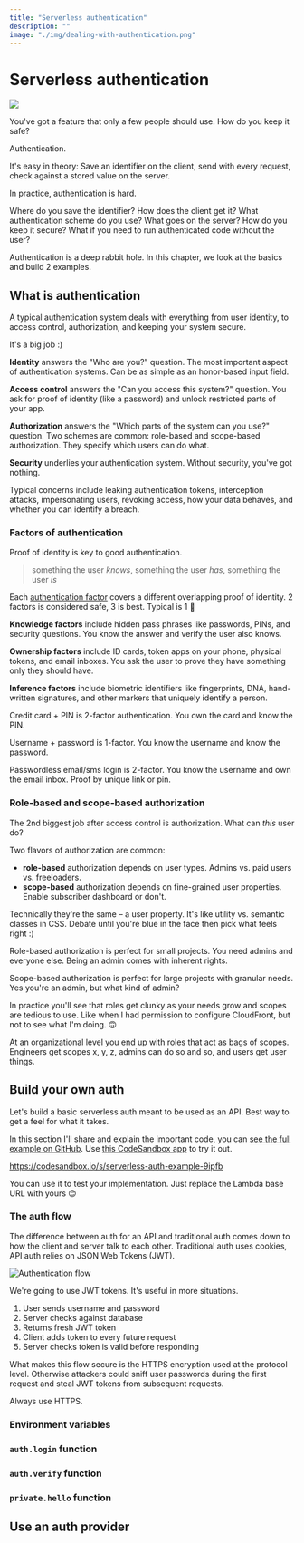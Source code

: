 ```yaml
---
title: "Serverless authentication"
description: ""
image: "./img/dealing-with-authentication.png"
---
```


# Serverless authentication

![](../../images/chapter_headers/dealing-with-authentication.svg)

You've got a feature that only a few people should use. How do you keep it safe?

Authentication. 

It's easy in theory: Save an identifier on the client, send with every request, check against a stored value on the server.

In practice, authentication is hard.

Where do you save the identifier? How does the client get it? What authentication scheme do you use? What goes on the server? How do you keep it secure? What if you need to run authenticated code without the user?

Authentication is a deep rabbit hole. In this chapter, we look at the basics and build 2 examples.

## What is authentication

A typical authentication system deals with everything from user identity, to access control, authorization, and keeping your system secure.

It's a big job :)

**Identity** answers the "Who are you?" question. The most important aspect of authentication systems. Can be as simple as an honor-based input field.

**Access control** answers the "Can you access this system?" question. You ask for proof of identity (like a password) and unlock restricted parts of your app.

**Authorization** answers the "Which parts of the system can you use?" question. Two schemes are common: role-based and scope-based authorization. They specify which users can do what.

**Security** underlies your authentication system. Without security, you've got nothing. 

Typical concerns include leaking authentication tokens, interception attacks, impersonating users, revoking access, how your data behaves, and whether you can identify a breach.

### Factors of authentication

Proof of identity is key to good authentication.

> something the user *knows*, something the user *has*, something the user *is*

Each [authentication factor](https://en.wikipedia.org/wiki/Authentication#Authentication_factors) covers a different overlapping proof of identity. 2 factors is considered safe, 3 is best. Typical is 1 🙈

**Knowledge factors** include hidden pass phrases like passwords, PINs, and security questions. You know the answer and verify the user also knows.

**Ownership factors** include ID cards, token apps on your phone, physical tokens, and email inboxes. You ask the user to prove they have something only they should have.

**Inference factors** include biometric identifiers like fingerprints, DNA, hand-written signatures, and other markers that uniquely identify a person.

Credit card + PIN is 2-factor authentication. You own the card and know the PIN.

Username + password is 1-factor. You know the username and know the password.

Passwordless email/sms login is 2-factor. You know the username and own the email inbox. Proof by unique link or pin.

### Role-based and scope-based authorization

The 2nd biggest job after access control is authorization. What can *this* user do?

Two flavors of authorization are common:

- **role-based** authorization depends on user types. Admins vs. paid users vs. freeloaders.
- **scope-based** authorization depends on fine-grained user properties. Enable subscriber dashboard or don't.

Technically they're the same – a user property. It's like utility vs. semantic classes in CSS. Debate until you're blue in the face then pick what feels right :)

Role-based authorization is perfect for small projects. You need admins and everyone else. Being an admin comes with inherent rights.

Scope-based authorization is perfect for large projects with granular needs. Yes you're an admin, but what kind of admin?

In practice you'll see that roles get clunky as your needs grow and scopes are tedious to use. Like when I had permission to configure CloudFront, but not to see what I'm doing. 🙃

At an organizational level you end up with roles that act as bags of scopes. Engineers get scopes x, y, z, admins can do so and so, and users get user things.

## Build your own auth

Let's build a basic serverless auth meant to be used as an API. Best way to get a feel for what it takes.

In this section I'll share and explain the important code, you can [see the full example on GitHub](https://github.com/Swizec/serverlesshandbook.dev/tree/master/examples/serverless-auth-example). Use [this CodeSandbox app](https://codesandbox.io/s/serverless-auth-example-9ipfb) to try it out.

https://codesandbox.io/s/serverless-auth-example-9ipfb

You can use it to test your implementation. Just replace the Lambda base URL with yours 😊

### The auth flow

The difference between auth for an API and traditional auth comes down to how the client and server talk to each other. Traditional auth uses cookies, API auth relies on JSON Web Tokens (JWT).

![Authentication flow](../../images/authentication_flow.png)

We're going to use JWT tokens. It's useful in more situations.

1. User sends username and password
2. Server checks against database
3. Returns fresh JWT token
4. Client adds token to every future request
5. Server checks token is valid before responding

What makes this flow secure is the HTTPS encryption used at the protocol level. Otherwise attackers could sniff user passwords during the first request and steal JWT tokens from subsequent requests.

Always use HTTPS.

### Environment variables



### `auth.login` function

### `auth.verify` function

### `private.hello` function

## Use an auth provider